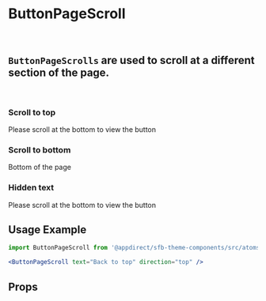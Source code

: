
<Meta title="Atoms/Button Page Scroll" component={ButtonPageScroll} />

# ButtonPageScroll
<br />

## `ButtonPageScrolls` are used to scroll at a different section of the page.
<br />

### Scroll to top
<Canvas>
    <Story name="Scroll to top">
        <div style={{ height: '100vh' }}>
            <p>Please scroll at the bottom to view the button</p>
            <span style={{ position: 'absolute', bottom: 0 }}>
                <ButtonPageScroll text="Back to top" />
            </span>
        </div>
    </Story>
</Canvas>

### Scroll to bottom
<Canvas>
    <Story name="Scroll to bottom">
        <div style={{ height: '100vh' }}>
            <ButtonPageScroll text="Scroll to bottom" direction="bottom" />
        </div>
        <p>Bottom of the page</p>
    </Story>
</Canvas>

### Hidden text
<Canvas>
    <Story name="Hidden text">
        <div style={{ height: '100vh' }}>
            <p>Please scroll at the bottom to view the button</p>
            <span style={{ position: 'absolute', bottom: 0 }}>
                <ButtonPageScroll text="Back to top" hiddenText />
            </span>
        </div>
    </Story>
</Canvas>

## Usage Example
```jsx
import ButtonPageScroll from '@appdirect/sfb-theme-components/src/atoms/button-page-scroll/ButtonPageScroll';

<ButtonPageScroll text="Back to top" direction="top" />
```

## Props

<ArgsTable of={ButtonPageScroll} />
